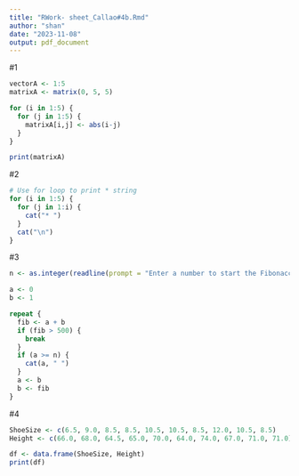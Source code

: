 ```yaml
---
title: "RWork- sheet_Callao#4b.Rmd"
author: "shan"
date: "2023-11-08"
output: pdf_document
---
```


#1
``` r
vectorA <- 1:5
matrixA <- matrix(0, 5, 5)

for (i in 1:5) {
  for (j in 1:5) {
    matrixA[i,j] <- abs(i-j)
  }
}

print(matrixA)
```

#2
``` r
# Use for loop to print * string
for (i in 1:5) {
  for (j in 1:i) {
    cat("* ")
  }
  cat("\n")
}
```


#3
``` r
n <- as.integer(readline(prompt = "Enter a number to start the Fibonacci sequence: "))

a <- 0
b <- 1

repeat {
  fib <- a + b
  if (fib > 500) {
    break
  }
  if (a >= n) {
    cat(a, " ")
  }
  a <- b
  b <- fib
}
```


#4
``` r
ShoeSize <- c(6.5, 9.0, 8.5, 8.5, 10.5, 10.5, 8.5, 12.0, 10.5, 8.5)
Height <- c(66.0, 68.0, 64.5, 65.0, 70.0, 64.0, 74.0, 67.0, 71.0, 71.0)

df <- data.frame(ShoeSize, Height)
print(df)
```